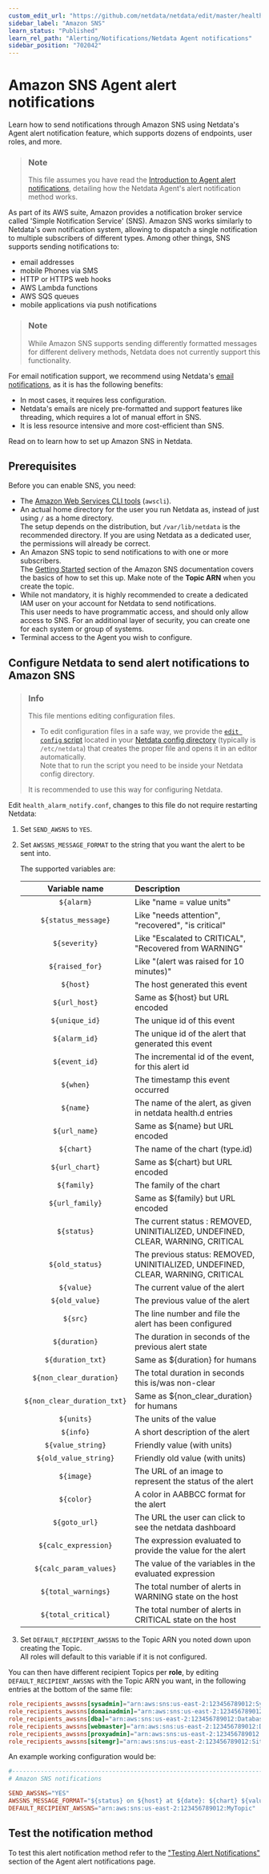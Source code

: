 ```yaml
---
custom_edit_url: "https://github.com/netdata/netdata/edit/master/health/notifications/awssns/README.md"
sidebar_label: "Amazon SNS"
learn_status: "Published"
learn_rel_path: "Alerting/Notifications/Netdata Agent notifications"
sidebar_position: "702042"
---
```

# Amazon SNS Agent alert notifications

Learn how to send notifications through Amazon SNS using Netdata's Agent alert notification feature, which supports dozens of endpoints, user roles, and more.

> ### Note
>
> This file assumes you have read the [Introduction to Agent alert notifications](/docs/alerting/notifications/netdata-agent-notifications), detailing how the Netdata Agent's alert notification method works.

As part of its AWS suite, Amazon provides a notification broker service called 'Simple Notification Service' (SNS). Amazon SNS works similarly to Netdata's own notification system, allowing to dispatch a single notification to multiple subscribers of different types. Among other things, SNS supports sending notifications to:

- email addresses
- mobile Phones via SMS
- HTTP or HTTPS web hooks
- AWS Lambda functions
- AWS SQS queues
- mobile applications via push notifications

> ### Note
>
> While Amazon SNS supports sending differently formatted messages for different delivery methods, Netdata does not currently support this functionality.

For email notification support, we recommend using Netdata's [email notifications](/docs/alerting/notifications/netdata-agent-notifications/email), as it is has the following benefits:

- In most cases, it requires less configuration.
- Netdata's emails are nicely pre-formatted and support features like threading, which requires a lot of manual effort in SNS.
- It is less resource intensive and more cost-efficient than SNS.

Read on to learn how to set up Amazon SNS in Netdata.

## Prerequisites

Before you can enable SNS, you need:

- The [Amazon Web Services CLI tools](https://docs.aws.amazon.com/cli/latest/userguide/getting-started-install.html) (`awscli`).
- An actual home directory for the user you run Netdata as, instead of just using `/` as a home directory.  
  The setup depends on the distribution, but `/var/lib/netdata` is the recommended directory. If you are using Netdata as a dedicated user, the permissions will already be correct.
- An Amazon SNS topic to send notifications to with one or more subscribers.  
  The [Getting Started](https://docs.aws.amazon.com/sns/latest/dg/sns-getting-started.html) section of the Amazon SNS documentation covers the basics of how to set this up. Make note of the **Topic ARN** when you create the topic.
- While not mandatory, it is highly recommended to create a dedicated IAM user on your account for Netdata to send notifications.  
  This user needs to have programmatic access, and should only allow access to SNS. For an additional layer of security, you can create one for each system or group of systems.
- Terminal access to the Agent you wish to configure.

## Configure Netdata to send alert notifications to Amazon SNS

> ### Info
>
> This file mentions editing configuration files.  
>
> - To edit configuration files in a safe way, we provide the [`edit config` script](/docs/configuring/configuration#use-edit-config-to-edit-configuration-files) located in your [Netdata config directory](/docs/configuring/configuration#the-netdata-config-directory) (typically is `/etc/netdata`) that creates the proper file and opens it in an editor automatically.  
> Note that to run the script you need to be inside your Netdata config directory.
>
> It is recommended to use this way for configuring Netdata.

Edit `health_alarm_notify.conf`, changes to this file do not require restarting Netdata:

1. Set `SEND_AWSNS` to `YES`.
2. Set `AWSSNS_MESSAGE_FORMAT` to the string that you want the alert to be sent into.

   The supported variables are:

   | Variable name               | Description                                                                      |
   |:---------------------------:|:---------------------------------------------------------------------------------|
   | `${alarm}`                  | Like "name = value units"                                                        |
   | `${status_message}`         | Like "needs attention", "recovered", "is critical"                               |
   | `${severity}`               | Like "Escalated to CRITICAL", "Recovered from WARNING"                           |
   | `${raised_for}`             | Like "(alert was raised for 10 minutes)"                                         |
   | `${host}`                   | The host generated this event                                                    |
   | `${url_host}`               | Same as ${host} but URL encoded                                                  |
   | `${unique_id}`              | The unique id of this event                                                      |
   | `${alarm_id}`               | The unique id of the alert that generated this event                             |
   | `${event_id}`               | The incremental id of the event, for this alert id                               |
   | `${when}`                   | The timestamp this event occurred                                                |
   | `${name}`                   | The name of the alert, as given in netdata health.d entries                      |
   | `${url_name}`               | Same as ${name} but URL encoded                                                  |
   | `${chart}`                  | The name of the chart (type.id)                                                  |
   | `${url_chart}`              | Same as ${chart} but URL encoded                                                 |
   | `${family}`                 | The family of the chart                                                          |
   | `${url_family}`             | Same as ${family} but URL encoded                                                |
   | `${status}`                 | The current status : REMOVED, UNINITIALIZED, UNDEFINED, CLEAR, WARNING, CRITICAL |
   | `${old_status}`             | The previous status: REMOVED, UNINITIALIZED, UNDEFINED, CLEAR, WARNING, CRITICAL |
   | `${value}`                  | The current value of the alert                                                   |
   | `${old_value}`              | The previous value of the alert                                                  |
   | `${src}`                    | The line number and file the alert has been configured                           |
   | `${duration}`               | The duration in seconds of the previous alert state                              |
   | `${duration_txt}`           | Same as ${duration} for humans                                                   |
   | `${non_clear_duration}`     | The total duration in seconds this is/was non-clear                              |
   | `${non_clear_duration_txt}` | Same as ${non_clear_duration} for humans                                         |
   | `${units}`                  | The units of the value                                                           |
   | `${info}`                   | A short description of the alert                                                 |
   | `${value_string}`           | Friendly value (with units)                                                      |
   | `${old_value_string}`       | Friendly old value (with units)                                                  |
   | `${image}`                  | The URL of an image to represent the status of the alert                         |
   | `${color}`                  | A color in  AABBCC format for the alert                                          |
   | `${goto_url}`               | The URL the user can click to see the netdata dashboard                          |
   | `${calc_expression}`        | The expression evaluated to provide the value for the alert                      |
   | `${calc_param_values}`      | The value of the variables in the evaluated expression                           |
   | `${total_warnings}`         | The total number of alerts in WARNING state on the host                          |
   | `${total_critical}`         | The total number of alerts in CRITICAL state on the host                         |

3. Set `DEFAULT_RECIPIENT_AWSSNS` to the Topic ARN you noted down upon creating the Topic.  
   All roles will default to this variable if it is not configured.

You can then have different recipient Topics per **role**, by editing `DEFAULT_RECIPIENT_AWSSNS` with the Topic ARN you want, in the following entries at the bottom of the same file:

```conf
role_recipients_awssns[sysadmin]="arn:aws:sns:us-east-2:123456789012:Systems"
role_recipients_awssns[domainadmin]="arn:aws:sns:us-east-2:123456789012:Domains"
role_recipients_awssns[dba]="arn:aws:sns:us-east-2:123456789012:Databases"
role_recipients_awssns[webmaster]="arn:aws:sns:us-east-2:123456789012:Development"
role_recipients_awssns[proxyadmin]="arn:aws:sns:us-east-2:123456789012:Proxy"
role_recipients_awssns[sitemgr]="arn:aws:sns:us-east-2:123456789012:Sites"
```

An example working configuration would be:

```conf
#------------------------------------------------------------------------------
# Amazon SNS notifications

SEND_AWSSNS="YES"
AWSSNS_MESSAGE_FORMAT="${status} on ${host} at ${date}: ${chart} ${value_string}"
DEFAULT_RECIPIENT_AWSSNS="arn:aws:sns:us-east-2:123456789012:MyTopic"
```

## Test the notification method

To test this alert notification method refer to the ["Testing Alert Notifications"](/docs/alerting/notifications/netdata-agent-notifications#testing-alert-notifications) section of the Agent alert notifications page.
